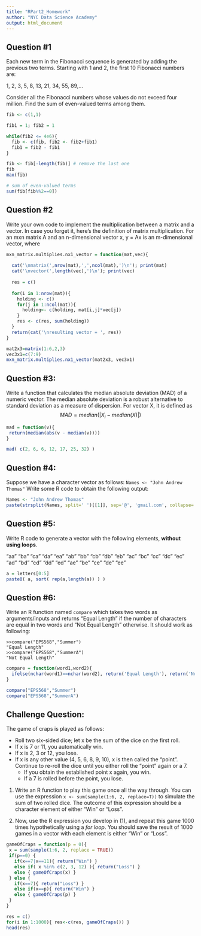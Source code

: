 ```yaml
---
title: "RPart2_Homework"
author: "NYC Data Science Academy"
output: html_document
---
```

## Question #1	

Each new term in the Fibonacci sequence is generated by adding the previous two terms. Starting with 1 and 2, the first 10 Fibonacci numbers are:

1, 2, 3, 5, 8, 13, 21, 34, 55, 89,...

Consider all the Fibonacci numbers whose values do not exceed four million. Find the sum of even-valued terms among them.

```r
fib <- c(1,1)

fib1 = 1; fib2 = 1

while(fib2 <= 4e6){
  fib <- c(fib, fib2 <- fib2+fib1)
  fib1 = fib2 - fib1
}

fib <- fib[-length(fib)] # remove the last one
fib
max(fib)

# sum of even-valued terms
sum(fib[fib%%2==0])

```

## Question #2

Write your own code to implement the multiplication between a matrix and a vector. In case you forget it, here's the definition of matrix multiplication. For an mxn matrix A and an n-dimensional vector x, y = Ax is an m-dimensional vector, where 
\begin{align}y[i] = \sum_{j=1}^nA[i,j]x[j] \text{ for } i = 1,2,3,...m\end{align}

```r
mxn_matrix.multiplies.nx1_vector = function(mat,vec){
  
  cat('\nmatrix(',nrow(mat),',',ncol(mat),')\n'); print(mat)
  cat('\nvector(',length(vec),')\n'); print(vec)
  
  res = c()
  
  for(i in 1:nrow(mat)){ 
    holding <- c()
    for(j in 1:ncol(mat)){
      holding<- c(holding, mat[i,j]*vec[j])
    }
    res <- c(res, sum(holding))
  }
  return(cat('\nresulting vector = ', res))
}

mat2x3=matrix(1:6,2,3)
vec3x1=c(7:9)
mxn_matrix.multiplies.nx1_vector(mat2x3, vec3x1)

```


## Question #3:

Write a function that calculates the median absolute deviation (MAD) of a numeric vector. The median absolute deviation is a robust alternative to standard deviation as a measure of dispersion. For vector X, it is defined as  
$$MAD = median(|X_i-median(X)|)$$
```r
mad = function(v){
 return(median(abs(v - median(v))))
}

mad( c(2, 6, 6, 12, 17, 25, 32) ) 

```


## Question #4: 

Suppose we have a  character vector as follows: `Names <- "John Andrew Thomas"`
Write some R code to obtain the following output:

\begin{align}\text{"John@gmail.com; Andrew@gmail.com; Thomas@gmail.com"}\end{align}

```r
Names <- "John Andrew Thomas"
paste(strsplit(Names, split=' ')[[1]], sep='@', 'gmail.com', collapse='; ' )


```

## Question #5:

Write R code to generate a vector with the following elements, **without using loops**.

"aa" "ba" "ca" "da" "ea" "ab" "bb" "cb" "db" "eb" "ac" "bc" "cc" "dc" "ec" "ad" "bd" "cd" "dd" "ed" "ae" "be" "ce" "de" "ee"

```r
a = letters[0:5]
paste0( a, sort( rep(a,length(a)) ) )

```

## Question #6:

Write an R function named `compare` which takes two words as arguments/inputs and returns "Equal Length" if the number of characters are equal in two words and "Not Equal Length" otherwise. It should work as following: 
```
>>compare("EPS568","Summer") 
"Equal Length"					
>>compare("EPS568","SummerA") 
"Not Equal Length"
```
```r
compare = function(word1,word2){
  ifelse(nchar(word1)==nchar(word2), return('Equal Length'), return('Not Equal Length'))
}

compare("EPS568","Summer")
compare("EPS568","SummerA")

```

## Challenge Question:

The game of craps is played as follows:

* Roll two six-sided dice; let x be the sum of the dice on the first roll.
* If x is 7 or 11, you automatically win.
* If x is 2, 3 or 12, you lose.
* If x is any other value (4, 5, 6, 8, 9, 10), x is then called the "point". Continue to re-roll the dice until you either roll the "point" again or a 7. 
    + If you obtain the established point x again, you win.
    + If a 7 is rolled before the point, you lose.


1. Write an R function to play this game once all the way through. You can use the expression 
`x <- sum(sample(1:6, 2, replace=T))` 
to simulate the sum of two rolled dice. The outcome of this expression should be a character element of either "Win" or "Loss".

2. Now, use the R expression you develop in (1), and repeat this game 1000 times hypothetically using a *for loop*. You should save the result of 1000 games in a vector with each element is either "Win" or "Loss". 

```r
gameOfCraps = function(p = 0){
 x = sum(sample(1:6, 2, replace = TRUE))
 if(p==0) {
   if(x==7|x==11){ return("Win") }
   else if( x %in% c(2, 3, 12) ){ return("Loss") }
   else { gameOfCraps(x) }
 } else {
   if(x==7){ return("Loss") }
   else if(x==p){ return("Win") }
   else { gameOfCraps(p) }
 }
}

res = c()
for(i in 1:1000){ res<-c(res, gameOfCraps()) }
head(res)

```





